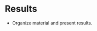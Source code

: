 # Results

* Organize material and present results.

<!-- * Use tables, figures (but prefer visual presentation): -->

<!--   + Tables and figures should supplement (and not duplicate) the text. -->

<!--   + Tables and figures should be provided with legends. -->

<!--   + _Figure \@ref(fig:graph) shows how to include and reference graphics. -->
<!--     The graphic must be labelled before. Files must be in __.eps__ format. You -->
<!--     can do this really easily in R Markdown with `knitr::include_graphics()`_! -->

<!--   + Figures can be referenced with `\@ref(fig:<name>)`, where `<name>` is the -->
<!--     name of the code chunk. -->

<!-- ```{r graph, echo=FALSE, fig.cap="Estimated residuals from model XXX. ...", out.width = "50%"} -->
<!-- knitr::include_graphics("figures/graph.eps") -->
<!-- ``` -->
<!--   + Tables and graphics may appear in the text or in the appendix, especially if -->
<!--   there are many simulation results tabulated, but is also depends on the study -->
<!--   and number of tables resp. figures. The key graphs and tables must appear in -->
<!--   the text! -->

<!-- * R Markdown can also supports math equations just like _LaTeX_! -->

<!--   + _Equation \@ref(eq:SpecDens) represents the ACs of a stationary -->
<!--     stochastic process:_ -->
<!--     \begin{equation} -->
<!--             f_y(\lambda) = (2\pi)^{-1} \sum_{j=-\infty}^{\infty} -->
<!--                            \gamma_j e^{-i\lambda j} -->
<!--                          =(2\pi)^{-1}\left(\gamma_0 + 2 \sum_{j=1}^{\infty} -->
<!--         \gamma_j \cos(\lambda j)\right) -->
<!--                                        (\#eq:SpecDens) -->
<!--     \end{equation} -->
<!--     _where $i=\sqrt{-1}$ is the imaginary unit, $\lambda \in [-\pi, \pi]$ is the -->
<!--     frequency and the $\gamma_j$ are the autocovariances of $y_t$._ -->

<!--   + Equations can be referenced with `\@ref(eq:<name>)`, where name is defined -->
<!--     by adding `(\#eq:<name>)` in the line immediately before `\end{equation}`. -->

<!-- ## Review of Results -->

<!-- *  Do the results support or do they contradict economic theory ? -->

<!-- *  What does the reader learn from the results? -->

<!-- *  Try to give an intuition for your results. -->

<!-- *  Provide robustness checks. -->

<!-- *  Compare to previous research. -->
